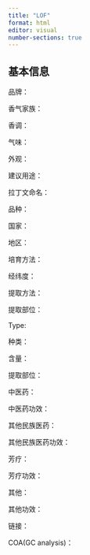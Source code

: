 ```yaml
---
title: "LOF"
format: html
editor: visual
number-sections: true
---
```


## 基本信息

品牌：

香气家族：

香调：

气味：

外观：

建议用途： 

拉丁文命名：

品种： 

国家： 

地区： 

培育方法： 

经纬度： 

提取方法： 

提取部位： 

Type: 

种类： 

含量： 

提取部位： 

中医药： 

中医药功效： 

其他民族医药： 

其他民族医药功效： 

芳疗： 

芳疗功效： 

其他： 

其他功效： 

链接： 

COA(GC analysis)：
